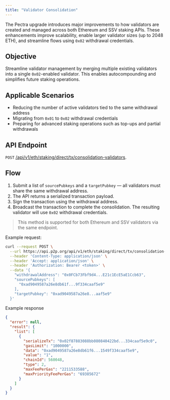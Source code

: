 ```yaml
---
title: "Validator Consolidation"
---
```


The Pectra upgrade introduces major improvements to how validators are created and managed across both Ethereum and SSV staking APIs. These enhancements improve scalability, enable larger validator sizes (up to 2048 ETH), and streamline flows using `0x02` withdrawal credentials.

## Objective

Streamline validator management by merging multiple existing validators into a single `0x02`-enabled validator. This enables autocompounding and simplifies future staking operations.

## Applicable Scenarios

* Reducing the number of active validators tied to the same withdrawal address
* Migrating from `0x01` to `0x02` withdrawal credentials
* Preparing for advanced staking operations such as top-ups and partial withdrawals

## API Endpoint

`POST` [/api/v1/eth/staking/direct/tx/consolidation-validators](/reference/eth-staking-consolidation-validators).

## Flow

1. Submit a list of `sourcePubkeys` and a `targetPubkey` — all validators must share the same withdrawal address.
2. The API returns a serialized transaction payload.
3. Sign the transaction using the withdrawal address.
4. Broadcast the transaction to complete the consolidation. The resulting validator will use `0x02` withdrawal credentials.

> This method is supported for both Ethereum and SSV validators via the same endpoint.

Example request:

```sh cURL
curl --request POST \
  --url https://api.p2p.org/api/v1/eth/staking/direct/tx/consolidation-validators \
  --header 'Content-Type: application/json' \
  --header 'Accept: application/json' \
  --header 'Authorization: Bearer <token>' \
  --data '{
    "withdrawalAddress": "0x0FCb73Fbf9d4...E21c1EcE5aE1Ccb63",
    "sourcePubkeys": [
      "0xad9049587a26e8db61f...9f334caaf5e9"
    ],
    "targetPubkey": "0xad9049587a26e8...aaf5e9"
  }'
```

Example response

```json JSON
{
  "error": null,
  "result": {
    "list": [
      {
        "serializeTx": "0x02f87883088bb080840422bd...334caaf5e9c0",
        "gasLimit": "1000000",
        "data": "0xad9049587a26e8db61f6...1549f334caaf5e9",
        "value": "1",
        "chainId": 560048,
        "type": 2,
        "maxFeePerGas": "2211533588",
        "maxPriorityFeePerGas": "69385672"
      }
    ]
  }
}
```